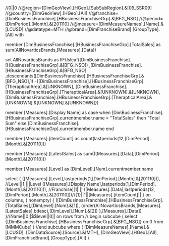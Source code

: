 //0||0
//@region=[DimGeoView].[HGeo].[SubSubRegion].&[09_SSR09]
//@country=[DimGeoView].[HGeo].[All]
//@franchise=[DimBusinessFranchise].[HBusinessFranchiseGrp].&[BFG_NSO]
//@period=[DimPeriod].[Month].&[201110]
//@measure=[DimMeasureNames].[Name].&[LCUSD]
//@datatype=MTH
//@brand=[DimFranchiseBrand].[GroupType].[All]
with

member [DimBusinessFranchise].[HBusinessFranchiseGrp].[TotalSales] as
	sum(AllNovarticsBrands,[Measures].[Data])

set AllNovarticsBrands as
	IIF(Isleaf([DimBusinessFranchise].[HBusinessFranchiseGrp].&[BFG_NSO])
		,[DimBusinessFranchise].[HBusinessFranchiseGrp].&[BFG_NSO]
		,descendants([DimBusinessFranchise].[HBusinessFranchiseGrp].&[BFG_NSO],1)
		-{[DimBusinessFranchise].[HBusinessFranchiseGrp].[TherapticalArea].&[UNKNOWN],
		[DimBusinessFranchise].[HBusinessFranchiseGrp].[TherapticalArea].&[UNKNOWN].&[UNKNOWN],
		[DimBusinessFranchise].[HBusinessFranchiseGrp].[TherapticalArea].&[UNKNOWN].&[UNKNOWN].&[UNKNOWN]})

member [Measures].[Display Name] as
	case when [DimBusinessFranchise].[HBusinessFranchiseGrp].currentmember.name = "TotalSales" then "Total Sum"
	else [DimBusinessFranchise].[HBusinessFranchiseGrp].currentmember.name end

member [Measures].[itemCount] as
	count(lastperiods(12,[DimPeriod].[Month].&[201110]))

member [Measures].[LatestSales] as
	sum(([Measures].[Data],[DimPeriod].[Month].&[201110]))

member [Measures].[Level] as
[DimLevel].[Num].currentmember.name

select 
{
	([Measures].[Level],lastperiods(1,[DimPeriod].[Month].&[201110])),	//Level||1||||Level
	([Measures].[Display Name],lastperiods(1,[DimPeriod].[Month].&[201110])),	//Franchise||1||||
	([Measures].[Data],lastperiods(12,[DimPeriod].[Month].&[201110]))//{1}||1||[Measures].[itemCount]||
} on columns,
{
	nonempty(
	{
		([DimBusinessFranchise].[HBusinessFranchiseGrp].[TotalSales],[DimLevel].[Num].&[1]),
		(order(AllNovarticsBrands,[Measures].[LatestSales],bdesc),[DimLevel].[Num].&[2])
	},[Measures].[Data])
}//Name||0||$$level||0||
on rows
from
// begin subcube
(
	select 
		{[DimBusinessFranchise].[HBusinessFranchiseGrp].&[BFG_NSO]} on 0
	from [MMMCube]
)
//end subcube
where (
		[DimMeasureNames].[Name].&[LCUSD],
		[DimDataSource].[Source].&[MTH],
		[DimGeoView].[HGeo].[All],
		[DimFranchiseBrand].[GroupType].[All]
	)